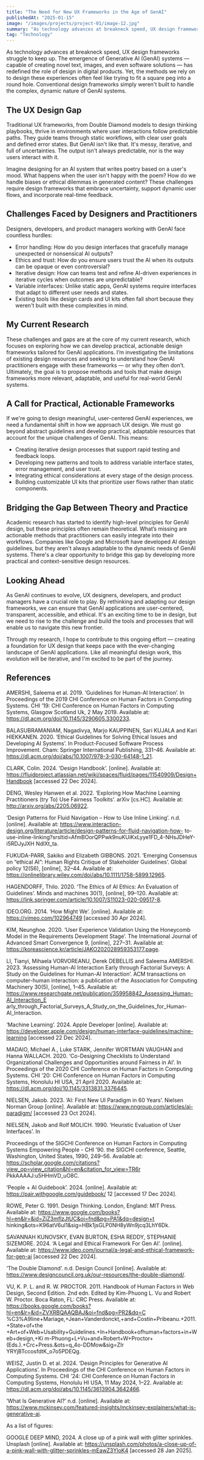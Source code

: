 ```yaml
---
title: "The Need for New UX Frameworks in the Age of GenAI"
publishedAt: "2025-01-15"
image: "/images/projects/project-01/image-12.jpg"
summary: "As technology advances at breakneck speed, UX design frameworks struggle to keep up."
tag: "Technology"
---
```


As technology advances at breakneck speed, UX design frameworks struggle to keep up. The emergence of Generative AI (GenAI) systems — capable of creating novel text, images, and even software solutions — has redefined the role of design in digital products. Yet, the methods we rely on to design these experiences often feel like trying to fit a square peg into a round hole. Conventional design frameworks simply weren't built to handle the complex, dynamic nature of GenAI systems.

## The UX Design Gap
Traditional UX frameworks, from Double Diamond models to design thinking playbooks, thrive in environments where user interactions follow predictable paths. They guide teams through static workflows, with clear user goals and defined error states. But GenAI isn't like that. It's messy, iterative, and full of uncertainties. The output isn't always predictable, nor is the way users interact with it.

Imagine designing for an AI system that writes poetry based on a user's mood. What happens when the user isn't happy with the poem? How do we handle biases or ethical dilemmas in generated content? These challenges require design frameworks that embrace uncertainty, support dynamic user flows, and incorporate real-time feedback.

## Challenges Faced by Designers and Practitioners
Designers, developers, and product managers working with GenAI face countless hurdles:

- Error handling: How do you design interfaces that gracefully manage unexpected or nonsensical AI outputs?
- Ethics and trust: How do you ensure users trust the AI when its outputs can be opaque or even controversial?
- Iterative design: How can teams test and refine AI-driven experiences in iterative cycles when outcomes are unpredictable?
- Variable interfaces: Unlike static apps, GenAI systems require interfaces that adapt to different user needs and states.
- Existing tools like design cards and UI kits often fall short because they weren't built with these complexities in mind.

## My Current Research
These challenges and gaps are at the core of my current research, which focuses on exploring how we can develop practical, actionable design frameworks tailored for GenAI applications. I’m investigating the limitations of existing design resources and seeking to understand how GenAI practitioners engage with these frameworks — or why they often don’t. Ultimately, the goal is to propose methods and tools that make design frameworks more relevant, adaptable, and useful for real-world GenAI systems.

## A Call for Practical, Actionable Frameworks
If we're going to design meaningful, user-centered GenAI experiences, we need a fundamental shift in how we approach UX design. We must go beyond abstract guidelines and develop practical, adaptable resources that account for the unique challenges of GenAI. This means:

- Creating iterative design processes that support rapid testing and feedback loops.
- Developing new patterns and tools to address variable interface states, error management, and user trust.
- Integrating ethical considerations at every stage of the design process.
- Building customizable UI kits that prioritize user flows rather than static components.

## Bridging the Gap Between Theory and Practice
Academic research has started to identify high-level principles for GenAI design, but these principles often remain theoretical. What’s missing are actionable methods that practitioners can easily integrate into their workflows. Companies like Google and Microsoft have developed AI design guidelines, but they aren't always adaptable to the dynamic needs of GenAI systems. There's a clear opportunity to bridge this gap by developing more practical and context-sensitive design resources.

## Looking Ahead
As GenAI continues to evolve, UX designers, developers, and product managers have a crucial role to play. By rethinking and adapting our design frameworks, we can ensure that GenAI applications are user-centered, transparent, accessible, and ethical. It's an exciting time to be in design, but we need to rise to the challenge and build the tools and processes that will enable us to navigate this new frontier.

Through my research, I hope to contribute to this ongoing effort — creating a foundation for UX design that keeps pace with the ever-changing landscape of GenAI applications. Like all meaningful design work, this evolution will be iterative, and I'm excited to be part of the journey.

## References

AMERSHI, Saleema et al. 2019. ‘Guidelines for Human-AI Interaction’. In Proceedings of the 2019 CHI Conference on Human Factors in Computing Systems. CHI ’19: CHI Conference on Human Factors in Computing Systems, Glasgow Scotland Uk, 2 May 2019. Available at: https://dl.acm.org/doi/10.1145/3290605.3300233.

BALASUBRAMANIAM, Nagadivya, Marjo KAUPPINEN, Sari KUJALA and Kari HIEKKANEN. 2020. ‘Ethical Guidelines for Solving Ethical Issues and Developing AI Systems’. In Product-Focused Software Process Improvement. Cham: Springer International Publishing, 331–46. Available at: https://dl.acm.org/doi/abs/10.1007/978-3-030-64148-1_21.

CLARK, Colin. 2024. ‘Design Handbook’. [online]. Available at: https://fluidproject.atlassian.net/wiki/spaces/fluid/pages/11540909/Design+Handbook [accessed 22 Dec 2024].

DENG, Wesley Hanwen et al. 2022. ‘Exploring How Machine Learning Practitioners (try To) Use Fairness Toolkits’. arXiv [cs.HC]. Available at: http://arxiv.org/abs/2205.06922.

‘Design Patterns for Fluid Navigation – How to Use Inline Linking’. n.d. [online]. Available at: https://www.interaction-design.org/literature/article/design-patterns-for-fluid-navigation-how- to-use-inline-linking?srsltid=AfmBOorQPPwk9nuKUiKxLyye1FD_4-NHsJDHeY-i5RDJyJXH NdlXt_ta.

FUKUDA-PARR, Sakiko and Elizabeth GIBBONS. 2021. ‘Emerging Consensus on “ethical AI”: Human Rights Critique of Stakeholder Guidelines’. Global policy 12(S6), [online], 32–44. Available at: https://onlinelibrary.wiley.com/doi/abs/10.1111/1758-5899.12965.

HAGENDORFF, Thilo. 2020. ‘The Ethics of AI Ethics: An Evaluation of Guidelines’. Minds and machines 30(1), [online], 99–120. Available at: https://link.springer.com/article/10.1007/S11023-020-09517-8.

IDEO.ORG. 2014. ‘How Might We’. [online]. Available at: https://vimeo.com/102964749 [accessed 30 Apr 2024].

KIM, Neunghoe. 2020. ‘User Experience Validation Using the Honeycomb Model in the Requirements Development Stage’. The International Journal of Advanced Smart Convergence 9, [online], 227–31. Available at: https://koreascience.kr/article/JAKO202028959353177.page.

LI, Tianyi, Mihaela VORVOREANU, Derek DEBELLIS and Saleema AMERSHI. 2023. ‘Assessing Human-AI Interaction Early through Factorial Surveys: A Study on the Guidelines for Human-AI Interaction’. ACM transactions on computer-human interaction: a publication of the Association for Computing Machinery 30(5), [online], 1–45. Available at: https://www.researchgate.net/publication/359958842_Assessing_Human-AI_Interaction_E arly_through_Factorial_Surveys_A_Study_on_the_Guidelines_for_Human-AI_Interaction.

‘Machine Learning’. 2024. Apple Developer [online]. Available at: https://developer.apple.com/design/human-interface-guidelines/machine-learning [accessed 22 Dec 2024].

MADAIO, Michael A., Luke STARK, Jennifer WORTMAN VAUGHAN and Hanna WALLACH. 2020. ‘Co-Designing Checklists to Understand Organizational Challenges and Opportunities around Fairness in AI’. In Proceedings of the 2020 CHI Conference on Human Factors in Computing Systems. CHI ’20: CHI Conference on Human Factors in Computing Systems, Honolulu HI USA, 21 April 2020. Available at: https://dl.acm.org/doi/10.1145/3313831.3376445.

NIELSEN, Jakob. 2023. ‘AI: First New UI Paradigm in 60 Years’. Nielsen Norman Group [online]. Available at: https://www.nngroup.com/articles/ai-paradigm/ [accessed 23 Oct 2024].

NIELSEN, Jakob and Rolf MOLICH. 1990. ‘Heuristic Evaluation of User Interfaces’. In

Proceedings of the SIGCHI Conference on Human Factors in Computing Systems Empowering People - CHI ’90. the SIGCHI conference, Seattle, Washington, United States, 1990, 249–56. Available at: https://scholar.google.com/citations?view_op=view_citation&hl=en&citation_for_view=TR6r PkkAAAAJ:u5HHmVD_uO8C.

‘People + AI Guidebook’. 2024. [online]. Available at: https://pair.withgoogle.com/guidebook/
12
[accessed 17 Dec 2024].

ROWE, Peter G. 1991. Design Thinking. London, England: MIT Press. Available at: https://www.google.com/books?hl=en&lr=&id=ZjZ3mflzJtUC&oi=fnd&pg=PA1&dq=design+t hinking&ots=K96atV6uI1&sig=HBk1jsGLP0NH8yWn9jcq3LhY6Dk.

SAVANNAH KUNOVSKY, EVAN BURTON, ESHA REDDY, STEPHANIE SIZEMORE. 2024. ‘A Legal and Ethical Framework For Gen AI’. [online]. Available at: https://www.ideo.com/journal/a-legal-and-ethical-framework-for-gen-ai [accessed 22 Dec 2024].

‘The Double Diamond’. n.d. Design Council [online]. Available at: https://www.designcouncil.org.uk/our-resources/the-double-diamond/.

VU, K. P. L. and R. W. PROCTOR. 2011. Handbook of Human Factors in Web Design, Second Edition. 2nd edn. Edited by Kim-Phuong L. Vu and Robert W. Proctor. Boca Raton, FL: CRC Press. Available at: https://books.google.com/books?hl=en&lr=&id=ZVXRBQAAQBAJ&oi=fnd&pg=PR2&dq=C %C3%A9line+Mariage,+Jean+Vanderdonckt,+and+Costin+Pribeanu.+2011.+State+of+the +Art+of+Web+Usability+Guidelines.+In+Handbook+ofhuman+factors+in+Web+design,+Ki m-Phuong+L+Vu+and+Robert+W+Proctor+(Eds.).+Crc+Press.&ots=q_4o-DDMow&sig=ZIr YRYjBTccosfdtK_o7o5PDEQg.

WEISZ, Justin D. et al. 2024. ‘Design Principles for Generative AI Applications’. In Proceedings of the CHI Conference on Human Factors in Computing Systems. CHI ’24: CHI Conference on Human Factors in Computing Systems, Honolulu HI USA, 11 May 2024, 1–22. Available at: https://dl.acm.org/doi/abs/10.1145/3613904.3642466.

‘What Is Generative AI?’ n.d. [online]. Available at: https://www.mckinsey.com/featured-insights/mckinsey-explainers/what-is-generative-ai.

As a list of figures:

GOOGLE DEEP MIND, 2024. A close up of a pink wall with glitter sprinkles. Unsplash [online]. Available at: https://unsplash.com/photos/a-close-up-of-a-pink-wall-with-glitter-sprinkles-mEawZ3YloK4 [accessed 28 Jan 2025].